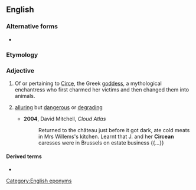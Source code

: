 ==English==

===Alternative forms===
* {{l|en|Circæan}} {{qualifier|obsolete}}

===Etymology===
{{suffix|Circe|an|lang=en}}

===Adjective===
{{en-adj}}

# Of or pertaining to [[w:Circe|Circe]], the Greek [[goddess]], a mythological enchantress who first charmed her victims and then changed them into animals.
# {{lb|en|by extension}} [[alluring]] but [[dangerous]] or [[degrading]]
#* '''2004''', David Mitchell, ''Cloud Atlas''
#*: Returned to the château just before it got dark, ate cold meats in Mrs Willems's kitchen. Learnt that J. and her '''Circean''' caresses were in Brussels on estate business {{...}}

====Derived terms====
* {{l|en|Circean poison}}

[[Category:English eponyms]]